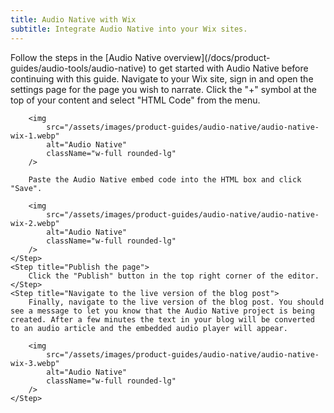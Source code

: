 ```yaml
---
title: Audio Native with Wix
subtitle: Integrate Audio Native into your Wix sites.
---
```


<Info>
  Follow the steps in the [Audio Native overview](/docs/product-guides/audio-tools/audio-native) to
  get started with Audio Native before continuing with this guide.
</Info>

<Steps>
    <Step title="Add HTML to your blog post">
        Navigate to your Wix site, sign in and open the settings page for the page you wish to narrate.
    </Step>
    <Step title="Add the embed code to your blog post">
        Click the "+" symbol at the top of your content and select "HTML Code" from the menu.

        <img
            src="/assets/images/product-guides/audio-native/audio-native-wix-1.webp"
            alt="Audio Native"
            className="w-full rounded-lg"
        />

        Paste the Audio Native embed code into the HTML box and click "Save".

        <img
            src="/assets/images/product-guides/audio-native/audio-native-wix-2.webp"
            alt="Audio Native"
            className="w-full rounded-lg"
        />
    </Step>
    <Step title="Publish the page">
        Click the "Publish" button in the top right corner of the editor.
    </Step>
    <Step title="Navigate to the live version of the blog post">
        Finally, navigate to the live version of the blog post. You should see a message to let you know that the Audio Native project is being created. After a few minutes the text in your blog will be converted to an audio article and the embedded audio player will appear.

        <img
            src="/assets/images/product-guides/audio-native/audio-native-wix-3.webp"
            alt="Audio Native"
            className="w-full rounded-lg"
        />
    </Step>

</Steps>
